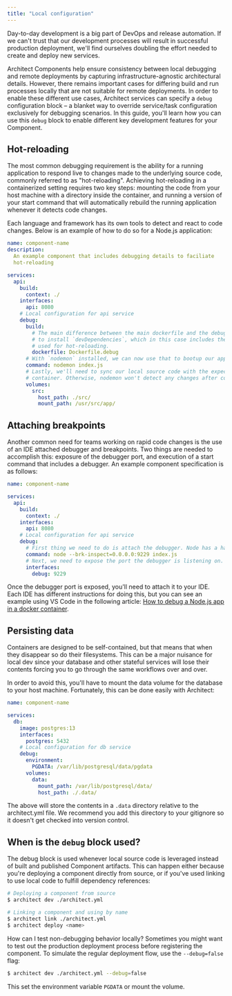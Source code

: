 ```yaml
---
title: "Local configuration"
---
```


Day-to-day development is a big part of DevOps and release automation. If we
can't trust that our development processes will result in successful production
deployment, we'll find ourselves doubling the effort needed to create and deploy
new services.

Architect Components help ensure consistency between local debugging and remote
deployments by capturing infrastructure-agnostic architectural details. However,
there remains important cases for differing build and run processes locally that
are not suitable for remote deployments. In order to enable these different use
cases, Architect services can specify a `debug` configuration block – a blanket
way to override service/task configuration exclusively for debugging scenarios.
In this guide, you'll learn how you can use this `debug` block to enable
different key development features for your Component.

## Hot-reloading

The most common debugging requirement is the ability for a running application
to respond live to changes made to the underlying source code, commonly referred
to as "hot-reloading". Achieving hot-reloading in a containerized setting
requires two key steps: mounting the code from your host machine with a
directory inside the container, and running a version of your start command that
will automatically rebuild the running application whenever it detects code
changes.

Each language and framework has its own tools to detect and react to code
changes. Below is an example of how to do so for a Node.js application:

```yaml
name: component-name
description:
  An example component that includes debugging details to faciliate
  hot-reloading

services:
  api:
    build:
      context: ./
    interfaces:
      api: 8080
    # Local configuration for api service
    debug:
      build:
        # The main difference between the main dockerfile and the debug one is the need
        # to install `devDependencies`, which in this case includes the `nodemon` utility
        # used for hot-reloading.
        dockerfile: Dockerfile.debug
      # With `nodemon` installed, we can now use that to bootup our app and enable hot-reloading
      command: nodemon index.js
      # Lastly, we'll need to sync our local source code with the expected directory inside the
      # container. Otherwise, nodemon won't detect any changes after container startup.
      volumes:
        src:
          host_path: ./src/
          mount_path: /usr/src/app/
```

## Attaching breakpoints

Another common need for teams working on rapid code changes is the use of an IDE
attached debugger and breakpoints. Two things are needed to accomplish this:
exposure of the debugger port, and execution of a start command that includes a
debugger. An example component specification is as follows:

```yaml
name: component-name

services:
  api:
    build:
      context: ./
    interfaces:
      api: 8080
    # Local configuration for api service
    debug:
      # First thing we need to do is attach the debugger. Node has a handy built-in flag, `--inspect`.
      command: node --brk-inspect=0.0.0.0:9229 index.js
      # Next, we need to expose the port the debugger is listening on.
      interfaces:
        debug: 9229
```

Once the debugger port is exposed, you'll need to attach it to your IDE. Each
IDE has different instructions for doing this, but you can see an example using
VS Code in the following article:
[How to debug a Node.js app in a docker container](https://blog.risingstack.com/how-to-debug-a-node-js-app-in-a-docker-container/).

## Persisting data

Containers are designed to be self-contained, but that means that when they
disappear so do their filesystems. This can be a major nuisance for local dev
since your database and other stateful services will lose their contents forcing
you to go through the same workflows over and over.

In order to avoid this, you'll have to mount the data volume for the database to
your host machine. Fortunately, this can be done easily with Architect:

```yaml
name: component-name

services:
  db:
    image: postgres:13
    interfaces:
      postgres: 5432
    # Local configuration for db service
    debug:
      environment:
        PGDATA: /var/lib/postgresql/data/pgdata
      volumes:
        data:
          mount_path: /var/lib/postgresql/data/
          host_path: ./.data/
```

The above will store the contents in a `.data` directory relative to the
architect.yml file. We recommend you add this directory to your gitignore so it
doesn't get checked into version control.

## When is the `debug` block used?

The debug block is used whenever local source code is leveraged instead of built
and published Component artifacts. This can happen either because you're
deploying a component directly from source, or if you've used linking to use
local code to fulfill dependency references:

```sh
# Deploying a component from source
$ architect dev ./architect.yml

# Linking a component and using by name
$ architect link ./architect.yml
$ architect deploy <name>
```

How can I test non-debugging behavior locally? Sometimes you might want to test
out the production deployment process before registering the component. To
simulate the regular deployment flow, use the `--debug=false` flag:

```sh
$ architect dev ./architect.yml --debug=false
```

This set the environment variable `PGDATA` or mount the volume.
